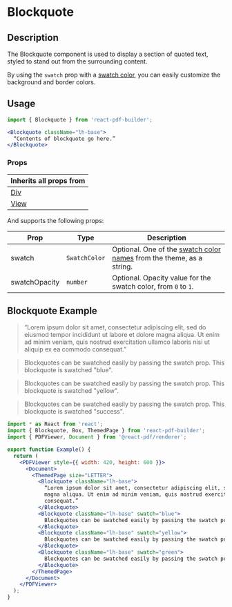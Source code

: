 

<Meta title="Documentation/Components/Blockquote" />

<h1>Blockquote</h1>

## Description

The Blockquote component is used to display a section of quoted text, styled to stand out from the surrounding content.

By using the `swatch` prop with a [swatch color](https://justinmahar.github.io/react-pdf-builder/?path=/docs/documentation-themes--docs#swatch-colors), you can easily customize the background and border colors.

## Usage

```jsx
import { Blockquote } from 'react-pdf-builder';
```

```jsx
<Blockquote className="lh-base">
  “Contents of blockquote go here.”
</Blockquote>
```

### Props

| Inherits all props from                                                                                      |
| ------------------------------------------------------------------------------------------------------------ |
| [Div](https://justinmahar.github.io/react-pdf-builder/?path=/docs/documentation-components-basics-div--docs) |
| [View](https://react-pdf.org/components#view)                                                                |

And supports the following props:

| Prop          | Type          | Description                                                                                                                                                                  |
| ------------- | ------------- | ---------------------------------------------------------------------------------------------------------------------------------------------------------------------------- |
| swatch        | `SwatchColor` | Optional. One of the [swatch color names](https://justinmahar.github.io/react-pdf-builder/?path=/docs/documentation-themes--docs#swatch-colors) from the theme, as a string. |
| swatchOpacity | `number`      | Optional. Opacity value for the swatch color, from `0` to `1`.                                                                                                                                                                |

## Blockquote Example

<DocsPDF>
  <Box dir="y">
    <Blockquote className="lh-base">“Lorem ipsum dolor sit amet, consectetur adipiscing elit, sed do eiusmod tempor incididunt ut labore et dolore magna aliqua. Ut enim ad minim veniam, quis nostrud exercitation ullamco laboris nisi ut aliquip ex ea commodo consequat.”</Blockquote>
    <Blockquote className="lh-base" swatch="blue">Blockquotes can be swatched easily by passing the swatch prop. This blockquote is swatched "blue".</Blockquote>
    <Blockquote className="lh-base" swatch="yellow">Blockquotes can be swatched easily by passing the swatch prop. This blockquote is swatched "yellow".</Blockquote>
    <Blockquote className="lh-base" swatch="success">Blockquotes can be swatched easily by passing the swatch prop. This blockquote is swatched "success".</Blockquote>
  </Box>
</DocsPDF>

```jsx
import * as React from 'react';
import { Blockquote, Box, ThemedPage } from 'react-pdf-builder';
import { PDFViewer, Document } from '@react-pdf/renderer';

export function Example() {
  return (
    <PDFViewer style={{ width: 420, height: 600 }}>
      <Document>
        <ThemedPage size="LETTER">
          <Blockquote className="lh-base">
            “Lorem ipsum dolor sit amet, consectetur adipiscing elit, sed do eiusmod tempor incididunt ut labore et dolore
            magna aliqua. Ut enim ad minim veniam, quis nostrud exercitation ullamco laboris nisi ut aliquip ex ea commodo
            consequat.”
          </Blockquote>
          <Blockquote className="lh-base" swatch="blue">
            Blockquotes can be swatched easily by passing the swatch prop. This blockquote is swatched "blue".
          </Blockquote>
          <Blockquote className="lh-base" swatch="yellow">
            Blockquotes can be swatched easily by passing the swatch prop. This blockquote is swatched "yellow".
          </Blockquote>
          <Blockquote className="lh-base" swatch="green">
            Blockquotes can be swatched easily by passing the swatch prop. This blockquote is swatched "green".
          </Blockquote>
        </ThemedPage>
      </Document>
    </PDFViewer>
  );
}
```

